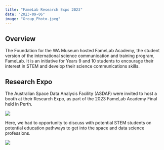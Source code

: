 ```yaml
---
title: "FameLab Research Expo 2023"
date: "2023-09-06"
image: "Group_Photo.jpeg"
---
```


## Overview
The Foundation for the WA Museum hosted FameLab Academy, the student version of the international science communication and training program, FameLab. It is an initiative for Years 9 and 10 students to encourage their interest in STEM and develop their science communications skills.

## Research Expo
The Australian Space Data Analysis Facility (ASDAF) were invited to host a booth at their Research Expo, as part of the 2023 FameLab Academy Final held in Perth.

![](Group_Photo.jpeg)

Here, we had to opportunity to discuss with potential STEM students on potential education pathways to get into the space and data science professions.

![](Candid_Shot.jpeg)
